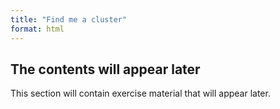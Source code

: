 ```yaml
---
title: "Find me a cluster"
format: html
---
```


<!-- - clustering with `scikit-learn`
    - K-Means
    - Ward
    - Spatial Ward -->

::: {.callout-note appearance="simple"}

## The contents will appear later

This section will contain exercise material that will appear later.

:::